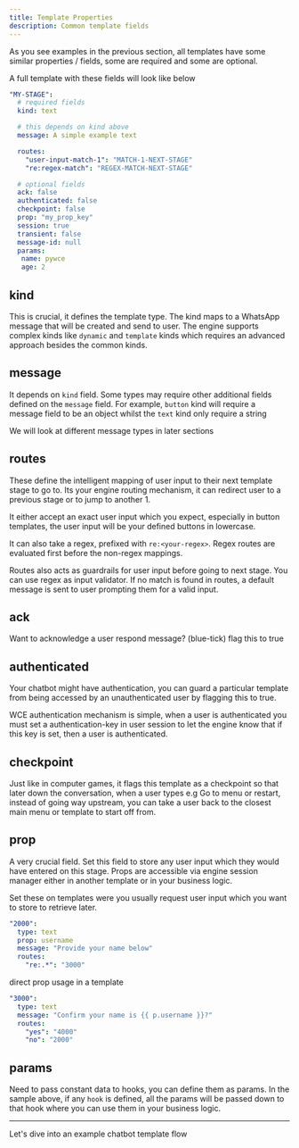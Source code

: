 ```yaml
---
title: Template Properties
description: Common template fields
---
```


As you see examples in the previous section, all templates have some similar properties / fields, some are required and some are optional.

A full template with these fields will look like below
```yaml
"MY-STAGE":
  # required fields
  kind: text

  # this depends on kind above
  message: A simple example text

  routes:
    "user-input-match-1": "MATCH-1-NEXT-STAGE"
    "re:regex-match": "REGEX-MATCH-NEXT-STAGE"

  # optional fields
  ack: false
  authenticated: false
  checkpoint: false
  prop: "my_prop_key"
  session: true
  transient: false
  message-id: null
  params:
   name: pywce
   age: 2
```

## kind
This is crucial, it defines the template type. The kind maps to a WhatsApp message that will be created and send to user.
The engine supports complex kinds like `dynamic` and `template` kinds which requires an advanced approach besides the common kinds.

## message
It depends on `kind` field. Some types may require other additional fields defined on the `message` field.
For example, `button` kind will require a message field to be an object whilst the `text` kind only require a string

We will look at different message types in later sections

## routes
These define the intelligent mapping of user input to their next template stage to go to. Its your engine routing mechanism, it can redirect user to a previous stage or to jump to another 1.

It either accept an exact user input which you expect, especially in button templates, the user input will be your defined buttons in lowercase.

It can also take a regex, prefixed with `re:<your-regex>`. Regex routes are evaluated first before the non-regex mappings.

Routes also acts as guardrails for user input before going to next stage. You can use regex as input validator. If no match is found in routes, a default message is sent to user prompting them for a valid input.

## ack
Want to acknowledge a user respond message? (blue-tick) flag this to true

## authenticated
Your chatbot might have authentication, you can guard a particular template from being accessed by an unauthenticated user by flagging this to true.

WCE authentication mechanism is simple, when a user is authenticated you must set a authentication-key in user session to let the engine know that if this key is set, then a user is authenticated.

## checkpoint
Just like in computer games, it flags this template as a checkpoint so that later down the conversation, when a user types e.g Go to menu or restart, instead of going way upstream, you can take a user back to the closest main menu or template to start off from.

## prop
A very crucial field. Set this field to store any user input which they would have entered on this stage. Props are accessible via engine session manager either in another template or in your business logic.

Set these on templates were you usually request user input which you want to store to retrieve later.
```yaml
"2000":
  type: text
  prop: username
  message: "Provide your name below"
  routes:
    "re:.*": "3000"
```

direct prop usage in a template

```yaml
"3000":
  type: text
  message: "Confirm your name is {{ p.username }}?"
  routes:
    "yes": "4000"
    "no": "2000"
```

## params
Need to pass constant data to hooks, you can define them as params.
In the sample above, if any `hook` is defined, all the params will be passed down to that hook where you can use them in your business logic.

---

Let's dive into an example chatbot template flow